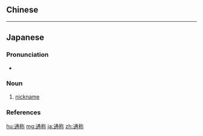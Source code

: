 {{also|通稱}}
==Chinese==
{{zh-see|通稱}}

----

==Japanese==
{{ja-kanjitab|つう|しょう|yomi=on}}
{{wikipedia|lang=ja}}

===Pronunciation===
* {{ja-pron|つうしょう|y=o|acc=0|acc_ref=NHK}}

===Noun===
{{ja-noun|つうしょう}}

# [[nickname]]

===References===
<references/>

[[hu:通称]]
[[mg:通称]]
[[ja:通称]]
[[zh:通称]]